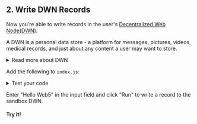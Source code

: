 
<section class="docs-section">

## 2. Write DWN Records

Now you’re able to write records in the user's [Decentralized Web Node(DWN)](/docs/web5/learn/decentralized-web-nodes).

A DWN is a personal data store - a platform for messages, pictures, videos, medical records, and just about any content a user may want to store.

<details>
  <summary>Read more about DWN</summary>
  <p>
Your app should not store users' data in your centralized database. Instead, their data should be stored in their DWN. This is how the user retains ownership over their content. Through permissions, users can decide which apps can read, write, and delete content from their DWN.

The DWN exists in local storage under the name `dwn-info`. The DWN persists across browser sessions and can be synched across a user's devices.

A user can host their DWN in mulitple locations. The Web5 SDK is both browser and Node.js compliant, meaning you can use the same APIs on both client side and serverside.
</p>
</details>

Add the following to `index.js`:

<CodeSnippet functionName="createTextRecord" />

<details>
  <summary>Test your code</summary>
  <p>
  Let's see what was just written to the DWN.

  In <code>index.js</code>, add the following line and save your file:
  ```js
  console.log('writeResult', record);
  ```

  Then from the terminal, run:
  ```bash
  node index.js
  ```

  You'll see the record that was written to the user's DWN. It will resemble:
  ```js
    writeResult _Record {}
  ```
  </p>
</details>

Enter "Hello Web5" in the input field and click "Run" to write a record to the sandbox DWN.

#### Try it!

</section>
